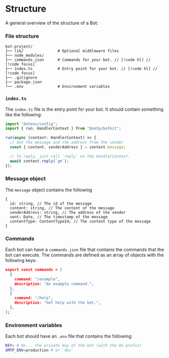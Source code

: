 # Structure

A general overview of the structure of a Bot:

### File structure

```
bot-project/
├── lib/               # Optional middleware files
├── node_modules/
├── commands.json      # Commands for your bot. // [!code hl] // [!code focus]
├── index.ts           # Entry point for your bot. // [!code hl] // [!code focus]
├── .gitignore
├── package.json
└── .env               # Environment variables
```

### `index.ts`

The `index.ts` file is the entry point for your bot. It should contain something like the following:

```jsx
import "dotenv/config";
import { run, HandlerContext } from "@xmtp/botkit";

run(async (context: HandlerContext) => {
  // Get the message and the address from the sender
  const { content, senderAddress } = context.message;

  // To reply, just call `reply` on the HandlerContext.
  await context.reply(`gm`);
});
```

### Message object

The `message` object contains the following

```tsx
{
  id: string, // The id of the message
  content: string, // The content of the message
  senderAddress: string, // The address of the sender
  sent: Date, // The timestamp of the message
  contentType: ContentTypeId; // The content type of the message
}
```

### Commands

Each bot can have a `commands.json` file that contains the commands that the bot can execute. The commands are defined as an array of objects with the following keys:

```json
export const commands = [
  {
    command: "/example",
    description: "An example command.",
  },
  {
    command: "/help",
    description: "Get help with the bot.",
  },
];
```

### Environment variables

Each bot should have an `.env` file that contains the following:

```bash
KEY= # 0x... the private key of the bot (with the 0x prefix)
XMTP_ENV=production # or `dev`
```
